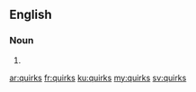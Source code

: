 ==English==

===Noun===
{{head|en|plural}}

# {{plural of|quirk|lang=en}}

[[ar:quirks]]
[[fr:quirks]]
[[ku:quirks]]
[[my:quirks]]
[[sv:quirks]]
